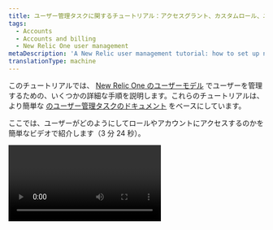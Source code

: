 ```yaml
---
title: ユーザー管理タスクに関するチュートリアル：アクセスグラント、カスタムロール、ユーザーの追加（New Relic One ユーザーモデル）
tags:
  - Accounts
  - Accounts and billing
  - New Relic One user management
metaDescription: 'A New Relic user management tutorial: how to set up new groups, roles, and assign users to groups.'
translationType: machine
---
```


このチュートリアルでは、 [New Relic One のユーザーモデル](/docs/accounts/original-accounts-billing/original-product-based-pricing/overview-user-models) でユーザーを管理するための、いくつかの詳細な手順を説明します。これらのチュートリアルは、より簡単な [のユーザー管理タスクのドキュメント](/docs/accounts/accounts-billing/new-relic-one-user-management/user-management-ui-and-tasks) をベースにしています。

ここでは、ユーザーがどのようにしてロールやアカウントにアクセスするのかを簡単なビデオで紹介します（3 分 24 秒）。

<Video id="dninMzr_zHc" type="youtube" />

ユーザー管理の UI を紹介した動画は、 [ユーザー管理の動画](/docs/accounts/accounts-billing/new-relic-one-user-management/user-mgmt-videos) をご覧ください。

## 要件 [#requirements]

要求事項に関するいくつかの注意事項

- このチュートリアルは、弊社の [New Relic One ユーザーモデル](/docs/accounts/original-accounts-billing/original-users-roles/overview-user-models) のユーザーを対象としています。
- これらのチュートリアルを使用する前に、重要な [ユーザー管理のコンセプト](/docs/accounts/accounts-billing/new-relic-one-user-management/user-management-concepts#understand-concepts) を理解しておくことをお勧めします。
- ユーザー管理の権限要件については、 [ユーザー管理タスク](/docs/accounts/accounts-billing/new-relic-one-user-management/user-management-ui-and-tasks) を参照してください。

## 概要 [#overview]

このチュートリアルでは、以下の方法を説明します。

- [ユーザーの追加](#add-users)
- [利用可能なアカウントの表示](#accounts)
- [アクセスグラントの作成（グループにロールやアカウントへのアクセス権を与える）](#group-access)
- [カスタムロールの作成](#roles)
- [グループへのユーザーの割り当て](#add-users)

## New Relic にユーザーを追加する [#add-users]

New Relic へのユーザーの追加は、アクセスグラントの作成とは別のプロセスです。つまり、どちらの手順を先に行っても構いません。重要なのは、ユーザーがまだ持っていないロールやアカウントへのアクセス権を与えようとする場合、a)グループに属していて、b)そのグループが正しいアクセスグラント（特定のアカウントに対する特定のロールへのアクセス）を持っていないと、そのユーザーはアクセス権を得られないということです。

ユーザーを追加するには 2 つの方法があります。

- 後述のユーザー管理 UI で
- [自動ユーザー管理](/docs/accounts/accounts/automated-user-management/automated-user-provisioning-single-sign) 、SCIM プロビジョニングとしても知られています。この方法では、グループは ID プロバイダーで定義され、New Relic UI からユーザーのグループを編集することはできません。

UI からユーザーを追加するには

1. New Relic UI の右上から、 [アカウントのドロップダウン](/docs/using-new-relic/welcome-new-relic/get-started/glossary#account-dropdown) をクリックし、 **管理** をクリックし、 **ユーザー管理** をクリックします。
2. 複数の [認証ドメインがある場合](/docs/accounts/accounts-billing/new-relic-one-pricing-users/configure-authentication-domains) 、認証ドメインのドロップダウンから 1 つを選択します。
3. クリック **ユーザーの追加**.
4. [ユーザータイプ](/docs/accounts/accounts-billing/new-relic-one-pricing-users/users-roles#user-type) と [ユーザーグループ](/docs/accounts/accounts-billing/new-relic-one-pricing-users/users-roles#user-group) を選択するなど、プロセスを完了します。

関連するヒント

- ユーザーのユーザータイプを一括して編集する方法については、 [ユーザータイプの編集](/docs/accounts/accounts-billing/new-relic-one-user-management/user-management-ui-and-tasks#edit-user-type) を参照してください。
- [グループを選択する際には、当社のデフォルトグループ](/docs/accounts/accounts-billing/new-relic-one-user-management/user-management-concepts#groups) か、アクセス許可を定義したカスタムグループのいずれかを選択できます。

アクセスグラントの作成方法については、こちらをご覧ください。

## 利用可能なアカウントの表示 [#accounts]

異なるアカウントへのアクセスを許可するアクセスグラントの作成を考える際には、組織内にどのようなアカウントがあるかを理解することが役立ちます。

組織内のアカウントを表示するには、 [アカウントのドロップダウン](/docs/using-new-relic/welcome-new-relic/get-started/glossary#account-dropdown) をクリックし、 **管理** をクリックし、 **組織とアクセス** をクリックして、 **アカウント** をクリックします。

## アカウントやロールへのアクセス許可 [#group-access]

グループは、ユーザーをグループ化し、ユーザーが New Relic でできることを管理するために使用します。アクセスグラントを作成することで、グループに a)特定のロール、b)特定のアカウントへのアクセスを割り当てます。

デフォルトでは、New Relic One ユーザーモデルの組織には、 [**Admin** と **User**](/docs/accounts/accounts-billing/new-relic-one-user-management/user-management-concepts#groups) の 2 つのグループが利用可能です。これらのデフォルトグループは、自動的に特定の標準ロールへのアクセス権を持ち、最初に追加されたアカウントに割り当てられます。

既存のアクセスグラントを表示するには、 [アカウントのドロップダウンから](/docs/using-new-relic/welcome-new-relic/get-started/glossary#account-dropdown) 、 **管理** をクリックし、 **組織とアクセス** をクリックします。カスタムのアクセスグラントを作成していなくても、デフォルトのグループにはデフォルトで作成されたグラントが表示されています。

![New Relic の組織とアクセス UI - アクセスグラントビュー](src/images/new-relic-one-user-mgmt.png '組織とアクセスのUI - アクセス権の表示') <figcaption>これは、 **Organization にアクセスし、** UI にアクセスしてグループを表示したときに表示されるものです。デフォルトで利用可能なグループである **Admin** と **User** には、アクセスグラントが自動的に作成されており、これらのグループのユーザーには、これらのグループに関連するロールと、これらのユーザーが追加された最初のアカウントへのアクセスが与えられます。</figcaption>

ユーザーグループにロールとアカウントへのアクセス権を与える新しいアクセスグラントを作成するには、以下の手順に従います。

1. **Organization and access** の UI から、 **Group access** をクリックします。この UI が表示されない場合は、 [オリジナルのユーザーモデル](/docs/accounts/original-accounts-billing/original-product-based-pricing/overview-user-models) レコードでログインしているか、ユーザーを管理する機能を持っていないことが考えられます。このような要因については、 [Factors affecting access](/docs/accounts/accounts-billing/account-structure/factors-affecting-access-features-data/) を参照してください。 ![グループアクセスUI](src/images/group-access-ui.png 'グループアクセスUI')
2. 以下のいずれかを選択してください。

- **Existing**: アクセス権を追加したいグループがすでに存在する場合、これを使用することができます。たとえば、デフォルトの [**Admin** または **User** グループ](/docs/accounts/accounts-billing/new-relic-one-user-management/user-management-concepts#groups) のユーザーに新しいアカウントへのアクセス権を与えたい場合、これを選択してから **Admin Default** または **Admin User** ロールを選択します。
- **New**: 新しいグループを作成する必要がある場合、これを選択します。また、そのグループが属する [認証ドメイン](/docs/accounts/accounts-billing/new-relic-one-user-management/authentication-domains-saml-sso-scim-more/#auth-domain-definition) を選択する必要があります（"Default" の意味については、 [Default groups](/docs/accounts/accounts-billing/new-relic-one-user-management/user-management-concepts#groups) を参照してください）。アカウントへのアクセスやロールへのアクセスを制限する必要がある場合は、大量のアクセスグラントを作成する必要があるでしょう。

3. 次に、 **アクセス許可** で、以下のいずれかを選択します。

- **アカウント**: これを選択すると、 [からアカウントを対象としたロールを選択することができます](/docs/accounts/accounts-billing/new-relic-one-user-management/user-management-concepts#standard-roles).これらのロールは、プラットフォーム機能の使用および設定に関係するロールです（組織やユーザー管理には関係しません）。
- **組織**: これを選択すると、 [から組織の範囲内にあるロールを選択することができます](/docs/accounts/accounts-billing/new-relic-one-user-management/user-management-concepts#standard-roles).組織やユーザーの管理を行うロールです。(これらのユーザーは、すでにアカウントスコープのロールに属している必要があります。これはほとんどのユーザーに当てはまりますが、そうでない場合は、そのユーザーが組織に属していないというメッセージが表示されることがあります)。

4. 割り当てたい **ロール** を選択します。ロールは組織全体に適用されるため、どの認証ドメインにいても、 [標準ロール](/docs/accounts/accounts-billing/new-relic-one-user-management/user-management-concepts#standard-roles) と、作成したカスタムロールにアクセスできます。ロールを選択する際のヒントは、この説明の後にあるヒントを参照してください。
5. ドロップダウンから、アクセスを追加したい **Account** を選択します。予想していたアカウントが表示されない場合は、いくつかの理由が考えられます。1 つは、あなた自身がそのアカウントに対して適切なパーミッションを持っていないこと。もう 1 つは、そのアカウントが実際には組織内に存在しないことです。詳しくは、 [Factors affecting access](/docs/accounts/accounts-billing/account-structure/factors-affecting-access-features-data/) をご覧ください。それでも問題が解決しない場合は、アカウント担当者にご相談ください。
6. 同じグループのグラントを続けて追加したい場合は、下部の「 **Add another** 」を選択してから、「 **Add access** 」をクリックします。
7. 完了後、ユーザーが既にグラントを追加したグループに入っている場合は、数分以内にアクセスできるようになります（ただし、 [EU 地域の New Relic アカウント](/docs/using-new-relic/welcome-new-relic/get-started/our-eu-us-region-data-centers) の場合は、最大で 20 分ほどかかることがあります）。ユーザーがまだそのグループに入っていない場合 (新しいグループでアクセスグラントを作成したばかりの場合が該当します)、 [**ユーザー管理** UI](/docs/accounts/accounts-billing/new-relic-one-user-management/user-management-ui-and-tasks#where) にアクセスして、1 人または複数のユーザーをそのグループに追加する必要があります。

この UI を使うためのヒントがあります。

- ユーザーが [自動ユーザー管理](/docs/accounts/accounts/automated-user-management/automated-user-provisioning-single-sign/) で管理されている場合、グループが ID プロバイダーからインポートされているため、 [**ユーザー管理** UI](/docs/accounts/accounts-billing/new-relic-one-user-management/user-management-ui-and-tasks#where) を使ってユーザーをグループに追加することはできません。しかし、これらのグループにアクセス権を与えるためには、New Relic に取り込まれた後に、そのグループに対してアクセス権を作成する必要があります。
- ユーザーが組織スコープの **Organization manager** および/または **Authentication domain manager** ロールを持っている場合（デフォルトの **Admin** グループのユーザーがそうです）、これらは組織スコープの能力なので、これらのユーザーは常にこれらの能力を持っていることに注意してください。つまり、これらのユーザーを別のアカウントに追加する際には、組織スコープのロールではなく、アカウントスコープのロールを追加するだけでよいのです。言い換えれば、グループ内のユーザーは、一度組織スコープのロールを持つと、削除されない限り、その組織で常にそのロールを持つことになります。
- 当社の [標準的な役割](/docs/accounts/accounts-billing/new-relic-one-user-management/user-management-concepts#standard-roles) の中から選択する際には、 **All product admin** と **Standard user** の違いを理解することが重要です。つまり、 **All product admin** は、プラットフォームの機能を設定することができるため、より一般的な選択肢となっています。ユーザーにプラットフォームの機能を使用させたいが、設定はさせたくない場合は、 **Standard user** を選択します。

## カスタムロールの作成 [#roles]

[](#group-access)アクセス許可を作成する際には、 標準的な役割 を使用することもできますし、独自の機能を持つ独自の役割を作成することもできます。[](/docs/accounts/accounts-billing/new-relic-one-user-management/user-management-concepts#standard-roles)

既存のロールを表示するには： [アカウントのドロップダウンから](/docs/using-new-relic/welcome-new-relic/get-started/glossary#account-dropdown) をクリックし、 **管理** をクリックし、次に **組織とアクセス** をクリックし、次に **ロール** をクリックします。

カスタムロールを作成するには、 **Add new custom role** をクリックします。利用可能な機能のリストを確認し、カスタムロールに必要な機能を決定します。

ロールとケイパビリティの仕組みについては、 [ケイパビリティ](/docs/accounts/accounts-billing/new-relic-one-user-management/user-management-concepts#capabilities) をご覧ください。また、NerdByte のビデオ（4 分 7 秒）もご覧ください。

<Video id="CBa0jWINQiw" type="youtube" />

カスタムロールの作成が完了したら、おそらく新しい [アクセスグラント](#group-access) でそのロールを使用したいと思うでしょう。

## グループへのユーザー追加 [#add-users]

ユーザー管理 UI では、ユーザーとそのユーザーに割り当てられたグループが表示されます。ユーザーは、自分が追加されたグループに関連するアクセスグラントにのみアクセスできます。

ユーザーを表示し、そのグループを確認するには、 [アカウントのドロップダウン](/docs/using-new-relic/welcome-new-relic/get-started/glossary#account-dropdown) から、 **管理** をクリックし、 **ユーザー管理** をクリックします。このオプションが表示されていない場合は、 [要件](#requirements) を確認してください。

グループは、 [認証ドメイン](/docs/accounts/accounts-billing/new-relic-one-user-management/user-management-concepts#understand-concepts) の境界内に存在します。組織に複数の認証ドメインがある場合は、左上のドメインスイッチャーにどのドメインにいるのかが表示されます。

ユーザーを追加するには、 **Add user** をクリックします。 [ユーザータイプ](/docs/accounts/accounts-billing/new-relic-one-user-management/user-type) とグループの選択など、UI のプロンプトを完了します。追加したカスタムグループは、グループのドロップダウンから利用できるはずです。選択したカスタムグループにロールとアカウントへのアクセスが許可されている場合は、そのグループにユーザーを追加すると、そのユーザーはアクセスできるようになります。

ユーザーのグループなどの詳細を編集するには：編集したいユーザーをクリックして変更する。
